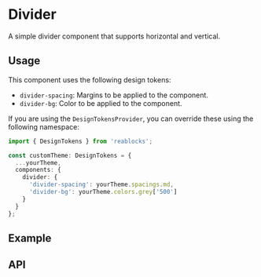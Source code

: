 
<Meta title="Docs/Components/Layout/Divider" />

# Divider
A simple divider component that supports horizontal and vertical.

## Usage
This component uses the following design tokens:

- `divider-spacing`: Margins to be applied to the component.
- `divider-bg`: Color to be applied to the component.

If you are using the `DesignTokensProvider`, you can override these using
the following namespace:

```ts
import { DesignTokens } from 'reablocks';

const customTheme: DesignTokens = {
  ...yourTheme,
  components: {
    divider: {
      'divider-spacing': yourTheme.spacings.md,
      'divider-bg': yourTheme.colors.grey['500']
    }
  }
};
```

## Example
<Canvas>
  <Story id="layout-divider--horizontal" />
</Canvas>

## API
<ArgsTable of={Divider} />
